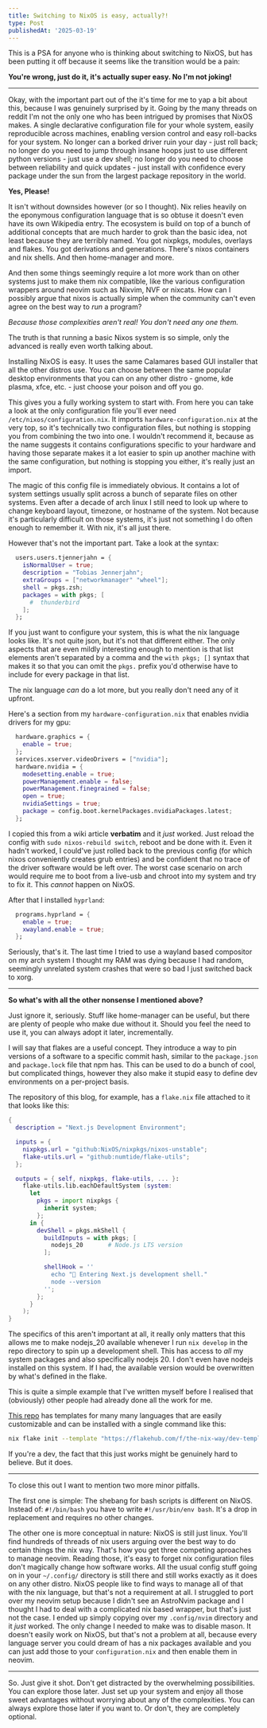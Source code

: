 ```yaml
---
title: Switching to NixOS is easy, actually?!
type: Post
publishedAt: '2025-03-19'
---
```


This is a PSA for anyone who is thinking about switching to NixOS, but has been putting it off because it seems like the transition would be a pain: 

 **You're wrong, just do it, it's actually super easy. No I'm not joking!**

---

Okay, with the important part out of the it's time for me to yap a bit about this, because I was genuinely surprised by it.
Going by the many threads on reddit I'm not the only one who has been intrigued by promises that NixOS makes.
A single declarative configuration file for your whole system, easily reproducible across machines, enabling version control and easy roll-backs for your system. No longer can a borked driver ruin your day - just roll back; no longer do you need to jump through insane hoops just to use different python versions - just use a dev shell; no longer do you need to choose between reliability and quick updates - just install with confidence every package under the sun from the largest package repository in the world.

**Yes, Please!**

It isn't without downsides however (or so I thought). Nix relies heavily on the eponymous configuration language that is so obtuse it doesn't even have its own Wikipedia entry. The ecosystem is build on top of a bunch of additional concepts that are much harder to grok than the basic idea, not least because they are terribly named. You got nixpkgs, modules, overlays and flakes. You got derivations and generations. There's nixos containers and nix shells. And then home-manager and more.

And then some things seemingly require a lot more work than on other systems just to make them nix compatible, like the various configuration wrappers around neovim such as Nixvim, NVF or nixcats. How can I possibly argue that nixos is actually simple when the community can't even agree on the best way to *run* a program?

*Because those complexities aren't real! You don't need any one them.*

The truth is that running a basic Nixos system is so simple, only the advanced is really even worth talking about.

Installing NixOS is easy. It uses the same Calamares based GUI installer that all the other distros use. You can choose between the same popular desktop environments that you can on any other distro - gnome, kde plasma, xfce, etc. - just choose your poison and off you go.

This gives you a fully working system to start with. From here you can take a look at the only configuration file you'll ever need `/etc/nixos/configuration.nix`.
It imports `hardware-configuration.nix` at the very top, so it's technically two configuration files, but nothing is stopping you from combining the two into one. I wouldn't recommend it, because as the name suggests it contains configurations specific to your hardware and having those separate makes it a lot easier to spin up another machine with the same configuration, but nothing is stopping you either, it's really just an import.

The magic of this config file is immediately obvious. It contains a lot of system settings usually split across a bunch of separate files on other systems. Even after a decade of arch linux I still need to look up where to change keyboard layout, timezone, or hostname of the system. Not because it's particularly difficult on those systems, it's just not something I do often enough to remember it. With nix, it's all just there.

However that's not the important part. Take a look at the syntax:

```nix
  users.users.tjennerjahn = {
    isNormalUser = true;
    description = "Tobias Jennerjahn";
    extraGroups = ["networkmanager" "wheel"];
    shell = pkgs.zsh;
    packages = with pkgs; [
      #  thunderbird
    ];
  };
```

If you just want to configure your system, this is what the nix language looks like. It's not quite json, but it's not that different either. The only aspects that are even mildly interesting enough to mention is that list elements aren't separated by a comma and the `with pkgs; []` syntax that makes it so that you can omit the `pkgs.` prefix you'd otherwise have to include for every package in that list.

The nix language *can* do a lot more, but you really don't need any of it upfront.

Here's a section from my `hardware-configuration.nix` that enables nvidia drivers for my gpu:

```nix
  hardware.graphics = {
    enable = true;
  };
  services.xserver.videoDrivers = ["nvidia"];
  hardware.nvidia = {
    modesetting.enable = true;
    powerManagement.enable = false;
    powerManagement.finegrained = false;
    open = true;
    nvidiaSettings = true;
    package = config.boot.kernelPackages.nvidiaPackages.latest;
  };

```

I copied this from a wiki article **verbatim** and it *just* worked. Just reload the config with `sudo nixos-rebuild switch`, reboot and be done with it. Even it hadn't worked, I could've just rolled back to the previous config (for which nixos conveniently creates grub entries) and be confident that no trace of the driver software would be left over. The worst case scenario on arch would require me to boot from a live-usb and chroot into my system and try to fix it. This *cannot* happen on NixOS.


After that I installed `hyprland`:
```nix
  programs.hyprland = {
    enable = true;
    xwayland.enable = true;
  };
```

Seriously, that's it. The last time I tried to use a wayland based compositor on my arch system I thought my RAM was dying because I had random, seemingly unrelated system crashes that were so bad I just switched back to xorg.

---

**So what's with all the other nonsense I mentioned above?**

Just ignore it, seriously. Stuff like home-manager can be useful, but there are plenty of people who make due without it. Should you feel the need to use it, you can always adopt it later, incrementally.

I will say that flakes are a useful concept. They introduce a way to pin versions of a software to a specific commit hash, similar to the `package.json` and `package.lock` file that npm has. This can be used to do a bunch of cool, but complicated things, however they also make it stupid easy to define dev environments on a per-project basis.

The repository of this blog, for example, has a `flake.nix` file attached to it that looks like this:

```nix
{
  description = "Next.js Development Environment";

  inputs = {
    nixpkgs.url = "github:NixOS/nixpkgs/nixos-unstable";
    flake-utils.url = "github:numtide/flake-utils";
  };

  outputs = { self, nixpkgs, flake-utils, ... }:
    flake-utils.lib.eachDefaultSystem (system:
      let
        pkgs = import nixpkgs {
          inherit system;
        };
      in {
        devShell = pkgs.mkShell {
          buildInputs = with pkgs; [
            nodejs_20       # Node.js LTS version
          ];

          shellHook = ''
            echo "🌿 Entering Next.js development shell."
            node --version
          '';
        };
      }
    );
}

```

The specifics of this aren't important at all, it really only matters that this allows me to make nodejs_20 available whenever I run `nix develop` in the repo directory to spin up a development shell. This has access to *all* my system packages and also specifically nodejs 20. I don't even have nodejs installed on this system. If I had, the available version would be overwritten by what's defined in the flake.

This is quite a simple example that I've written myself before I realised that (obviously) other people had already done all the work for me.

[This repo](https://github.com/the-nix-way/dev-templates/) has templates for many many languages that are easily customizable and can be installed with a single command like this:
```bash
nix flake init --template "https://flakehub.com/f/the-nix-way/dev-templates/*#rust"
```

If you're a dev, the fact that this just works might be genuinely hard to believe. But it does.

---

To close this out I want to mention two more minor pitfalls.

The first one is simple: The shebang for bash scripts is different on NixOS.
Instead of: `#!/bin/bash` you have to write `#!/usr/bin/env bash`. It's a drop in replacement and requires no other changes.

The other one is more conceptual in nature: NixOS is still just linux.
You'll find hundreds of threads of nix users arguing over the best way to do certain things the nix way.
That's how you get three competing aproaches to manage neovim. Reading those, it's easy to forget nix configuration files don't magically change how software works.
All the usual config stuff going on in your `~/.config/` directory is still there and still works exactly as it does on any other distro. NixOS people like to find ways to manage all of that with the nix language, but that's not a requirement at all. I struggled to port over my neovim setup because I didn't see an AstroNvim package and I thought I had to deal with a complicated nix based wrapper, but that's just not the case. I ended up simply copying over my `.config/nvim` directory and it *just* worked. The only change I needed to make was to disable mason. It doesn't easily work on NixOS, but that's not a problem at all, because every language server you could dream of has a nix packages available and you can just add those to your `configuration.nix` and then enable them in neovim.

---

So. Just give it shot. Don't get distracted by the overwhelming possibilities. You can explore those later.
Just set up your system and enjoy all those sweet advantages without worrying about any of the complexities.
You can always explore those later if you want to. Or don't, they are completely optional.
